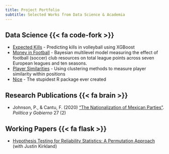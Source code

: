 ```yaml
---
title: Project Portfolio
subtitle: Selected Works from Data Science & Academia
---
```


## Data Science  {{< fa code-fork >}}

- [Expected Kills](https://github.com/Paulj1989/expected-kills) - Predicting kills in volleyball using XGBoost
- [Money in Football](https://github.com/Paulj1989/money-in-football) - Bayesian multilevel model measuring the effect of football (soccer) club resources on total league points across seven European leagues and ten seasons.
- [Player Similarities](https://github.com/Paulj1989/player-similarities) - Using clustering methods to measure player similarity within positions
- [Nice](https://github.com/Paulj1989/nice) - The stupidest R package ever created

## Research Publications  {{< fa brain >}}

- Johnson, P., & Cantu, F. (2020) ["The Nationalization of Mexican Parties"](https://www.dropbox.com/s/hziiab4k4u8im6p/Johnson%20%26%20Cantu%20%282020%29%20-%20The%20Nationalization%20of%20Mexican%20Parties.pdf?dl=0). *Política y Gobierno* 27 (2)

## Working Papers  {{< fa flask >}}

- [Hypothesis Testing for Reliability Statistics: A Permutation Approach](https://www.dropbox.com/s/d7eqv5hxl2ycne6/Johnson%20%26%20Kirkland%20-%20Hypothesis%20Testing%20for%20Reliability%20Statistics.pdf?dl=0) (with Justin Kirkland)

